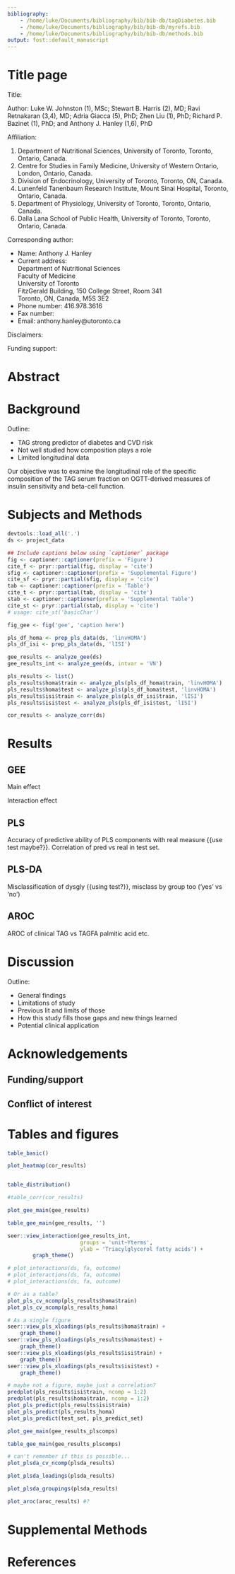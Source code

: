 ```yaml
---
bibliography: 
    - /home/luke/Documents/bibliography/bib/bib-db/tagDiabetes.bib
    - /home/luke/Documents/bibliography/bib/bib-db/myrefs.bib
    - /home/luke/Documents/bibliography/bib/bib-db/methods.bib
output: fost::default_manuscript
---
```


<!--

Outline:

- Primary analysis:
    - Heatmap
    - GEE
        - Include # of both uncorrected and corrected (FDR) significant associations
        - QIC modeling
        - DAG development
        - Look over the entire model (see which variables are significant, etc)
    - Interaction (manhattan plot)
    - Interaction plots (with total? + clinical?)
        - With Ethnicity, generate contrast plots of adjusted estimates
    - PLS with ISI and HOMA-IR
        - CV for determining number of comps
        - Loadings (of TAGFA)
        - Prediction (of predicted vs real)
        - Use extracted PLS components in GEE
        - Train and test (CV) to see how it predicts in a new dataset (ie. a future visit)
- Secondary analysis:
    - PLS-DA (dysgly)
        - Train and test (CV)
        - Loadings (of TAGFA) 
        - Groupings
        - Prediction (misclassification)
    - AROC
        - dysgly with clinical TAG vs the 'best' fatty acid to compare to
        
Possible interpretations:

- muscle IR -> higher TAG
- But longitudinal, since no interaction with time, so maybe the higher TAG is
because of higher IR (since this population is at risk of being IR).
    
-->

# Title page

Title:

Author: Luke W. Johnston (1), MSc; Stewart B. Harris (2), MD; Ravi Retnakaran
(3,4), MD; Adria Giacca (5), PhD; Zhen Liu (1), PhD;
Richard P. Bazinet (1), PhD; and Anthony J. Hanley (1,6), PhD

<!-- During time of study. -->
Affiliation:

(1) Department of Nutritional Sciences, University of Toronto, Toronto, Ontario, Canada.
(2) Centre for Studies in Family Medicine, University of Western Ontario, London, Ontario, Canada.
(3) Division of Endocrinology, University of Toronto, Toronto, ON, Canada.
(4) Lunenfeld Tanenbaum Research Institute, Mount Sinai Hospital, Toronto, Ontario, Canada.
(5) Department of Physiology, University of Toronto, Toronto, Ontario, Canada.
(6) Dalla Lana School of Public Health, University of Toronto, Toronto, Ontario, Canada.

Corresponding author:

- Name: Anthony J. Hanley
- Current address:  
    Department of Nutritional Sciences  
    Faculty of Medicine  
    University of Toronto  
    FitzGerald Building, 150 College Street, Room 341  
    Toronto, ON, Canada, M5S 3E2
- Phone number: 416.978.3616
- Fax number:
- Email: anthony.hanley@utoronto.ca

Disclaimers:

Funding support:

# Abstract

# Background

Outline:

- TAG strong predictor of diabetes and CVD risk
- Not well studied how composition plays a role
- Limited longitudinal data

Our objective was to examine the longitudinal role of the specific composition
of the TAG serum fraction on OGTT-derived measures of insulin sensitivity and
beta-cell function.

# Subjects and Methods

```r
devtools::load_all('.')
ds <- project_data
```

```r
## Include captions below using `captioner` package
fig <- captioner::captioner(prefix = 'Figure')
cite_f <- pryr::partial(fig, display = 'cite')
sfig <- captioner::captioner(prefix = 'Supplemental Figure')
cite_sf <- pryr::partial(sfig, display = 'cite')
tab <- captioner::captioner(prefix = 'Table')
cite_t <- pryr::partial(tab, display = 'cite')
stab <- captioner::captioner(prefix = 'Supplemental Table')
cite_st <- pryr::partial(stab, display = 'cite')
# usage: cite_st('basicChar')

fig_gee <- fig('gee', 'caption here')
```

```r
pls_df_homa <- prep_pls_data(ds, 'linvHOMA')
pls_df_isi <- prep_pls_data(ds, 'lISI')
```

```r
gee_results <- analyze_gee(ds)
gee_results_int <- analyze_gee(ds, intvar = 'VN')
```

```r
pls_results <- list()
pls_results$homa$train <- analyze_pls(pls_df_homa$train, 'linvHOMA')
pls_results$homa$test <- analyze_pls(pls_df_homa$test, 'linvHOMA')
pls_results$isi$train <- analyze_pls(pls_df_isi$train, 'lISI')
pls_results$isi$test <- analyze_pls(pls_df_isi$test, 'lISI')
```

```r
cor_results <- analyze_corr(ds)
```


# Results


## GEE

Main effect

Interaction effect

## PLS

Accuracy of predictive ability of PLS components with real measure {{use test maybe?}}.
Correlation of pred vs real in test set.

## PLS-DA

Misclassification of dysgly {{using test?}}, misclass by group too ('yes' vs 'no')

## AROC

AROC of clinical TAG vs TAGFA palmitic acid etc.

# Discussion

Outline:

- General findings
- Limitations of study
- Previous lit and limits of those
- How this study fills those gaps and new things learned
- Potential clinical application


# Acknowledgements

## Funding/support

## Conflict of interest

# Tables and figures

```r
table_basic()
```

```r
plot_heatmap(cor_results)
```

```r

```

```r
table_distribution()
```

```r
#table_corr(cor_results)
```

```r
plot_gee_main(gee_results)
```

```r
table_gee_main(gee_results, '')
```

```r
seer::view_interaction(gee_results_int, 
                       groups = 'unit~Yterms',
                       ylab = 'Triacylglycerol fatty acids') +
        graph_theme()
```

```r
# plot_interactions(ds, fa, outcome)
# plot_interactions(ds, fa, outcome)
# plot_interactions(ds, fa, outcome)
```

```r
# Or as a table?
plot_pls_cv_ncomp(pls_results$homa$train)
plot_pls_cv_ncomp(pls_results_homa)
```

```r
# As a single figure
seer::view_pls_xloadings(pls_results$homa$train) +
    graph_theme()
seer::view_pls_xloadings(pls_results$homa$test) +
    graph_theme()
seer::view_pls_xloadings(pls_results$isi$train) +
    graph_theme()
seer::view_pls_xloadings(pls_results$isi$test) +
    graph_theme()
```

```r
# maybe not a figure, maybe just a correlation?
predplot(pls_results$isi$train, ncomp = 1:2)
predplot(pls_results$homa$train, ncomp = 1:2)
plot_pls_predict(pls_results$isi$train)
plot_pls_predict(pls_results_homa)
plot_pls_predict(test_set, pls_predict_set)
```

```r
plot_gee_main(gee_results_plscomps)
```

```r
table_gee_main(gee_results_plscomps)
```

```r
# can't remember if this is possible...
plot_plsda_cv_ncomp(plsda_results)
```

```r
plot_plsda_loadings(plsda_results)
```

```r
plot_plsda_groupings(plsda_results)
```

```r
plot_aroc(aroc_results) #?
```

# Supplemental Methods



# References
